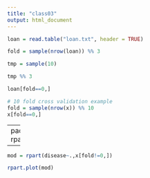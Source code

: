 ```yaml
---
title: "class03"
output: html_document
---
```

```r
loan = read.table("loan.txt", header = TRUE)

fold = sample(nrow(loan)) %% 3

tmp = sample(10)

tmp %% 3

loan[fold==0,]
```
```r
# 10 fold cross validation example
fold = sample(nrow(x)) %% 10
x[fold==0,]
```
---
package: rpart

---

```r
mod = rpart(disease~.,x[fold!=0,])

rpart.plot(mod)
```